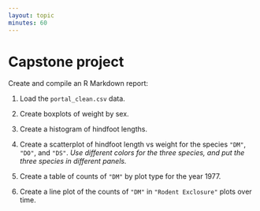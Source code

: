 ```yaml
---
layout: topic
minutes: 60
---
```


# Capstone project

Create and compile an R Markdown report:

1. Load the `portal_clean.csv` data.

2. Create boxplots of weight by sex.

3. Create a histogram of hindfoot lengths.

4. Create a scatterplot of hindfoot length vs weight for the species
`"DM"`, `"DO"`, and `"DS"`. _Use different colors for the three
species, and put the three species in different panels._

5. Create a table of counts of `"DM"` by plot type for the year 1977.

6. Create a line plot of the counts of `"DM"` in `"Rodent Exclosure"` plots over time.
